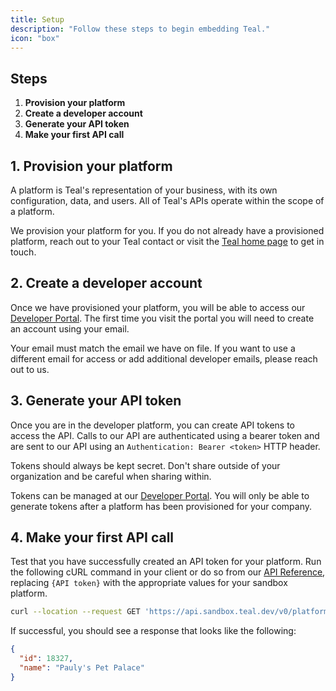```yaml
---
title: Setup
description: "Follow these steps to begin embedding Teal."
icon: "box"
---
```


## Steps

1. **Provision your platform**
2. **Create a developer account**
3. **Generate your API token**
4. **Make your first API call**

## 1. Provision your platform

A platform is Teal's representation of your business, with its own configuration, data, and users. All of Teal's APIs operate within the scope of a platform.

We provision your platform for you. If you do not already have a provisioned platform, reach out to your Teal contact or visit the [Teal home page](https://teal.dev) to get in touch.

## 2. Create a developer account

Once we have provisioned your platform, you will be able to access our [Developer Portal](https://developer.teal.dev/). The first time you visit the portal you will need to create an account using your email.

<Note>
  Your email must match the email we have on file. If you want to use a
  different email for access or add additional developer emails, please reach
  out to us.
</Note>

## 3. Generate your API token

Once you are in the developer platform, you can create API tokens to access the API. Calls to our API are authenticated using a bearer token and are sent to our API using an `Authentication: Bearer <token>` HTTP header.

<Warning>
  Tokens should always be kept secret. Don't share outside of your organization
  and be careful when sharing within.
</Warning>

Tokens can be managed at our [Developer Portal](https://developer.teal.dev/). You will only be able to generate tokens after a platform has been provisioned for your company.

## 4. Make your first API call

Test that you have successfully created an API token for your platform. Run the following cURL command in your client or do so from our [API Reference](/api-reference/authentication), replacing `{API token}` with the appropriate values for your sandbox platform.

```bash Shell
curl --location --request GET 'https://api.sandbox.teal.dev/v0/platform' --header 'Authorization: Bearer {API token}'
```

If successful, you should see a response that looks like the following:

```json JSON
{
  "id": 18327,
  "name": "Pauly's Pet Palace"
}
```
